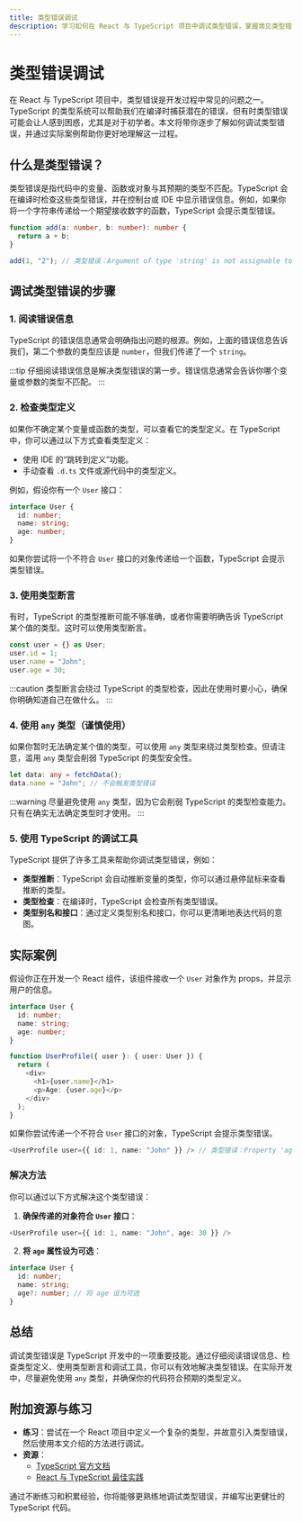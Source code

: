 ```yaml
---
title: 类型错误调试
description: 学习如何在 React 与 TypeScript 项目中调试类型错误，掌握常见类型错误的解决方法，并通过实际案例提升调试能力。
---
```


# 类型错误调试

在 React 与 TypeScript 项目中，类型错误是开发过程中常见的问题之一。TypeScript 的类型系统可以帮助我们在编译时捕获潜在的错误，但有时类型错误可能会让人感到困惑，尤其是对于初学者。本文将带你逐步了解如何调试类型错误，并通过实际案例帮助你更好地理解这一过程。

## 什么是类型错误？

类型错误是指代码中的变量、函数或对象与其预期的类型不匹配。TypeScript 会在编译时检查这些类型错误，并在控制台或 IDE 中显示错误信息。例如，如果你将一个字符串传递给一个期望接收数字的函数，TypeScript 会提示类型错误。

```typescript
function add(a: number, b: number): number {
  return a + b;
}

add(1, "2"); // 类型错误：Argument of type 'string' is not assignable to parameter of type 'number'.
```

## 调试类型错误的步骤

### 1. 阅读错误信息

TypeScript 的错误信息通常会明确指出问题的根源。例如，上面的错误信息告诉我们，第二个参数的类型应该是 `number`，但我们传递了一个 `string`。

:::tip
仔细阅读错误信息是解决类型错误的第一步。错误信息通常会告诉你哪个变量或参数的类型不匹配。
:::

### 2. 检查类型定义

如果你不确定某个变量或函数的类型，可以查看它的类型定义。在 TypeScript 中，你可以通过以下方式查看类型定义：

- 使用 IDE 的“跳转到定义”功能。
- 手动查看 `.d.ts` 文件或源代码中的类型定义。

例如，假设你有一个 `User` 接口：

```typescript
interface User {
  id: number;
  name: string;
  age: number;
}
```

如果你尝试将一个不符合 `User` 接口的对象传递给一个函数，TypeScript 会提示类型错误。

### 3. 使用类型断言

有时，TypeScript 的类型推断可能不够准确，或者你需要明确告诉 TypeScript 某个值的类型。这时可以使用类型断言。

```typescript
const user = {} as User;
user.id = 1;
user.name = "John";
user.age = 30;
```

:::caution
类型断言会绕过 TypeScript 的类型检查，因此在使用时要小心，确保你明确知道自己在做什么。
:::

### 4. 使用 `any` 类型（谨慎使用）

如果你暂时无法确定某个值的类型，可以使用 `any` 类型来绕过类型检查。但请注意，滥用 `any` 类型会削弱 TypeScript 的类型安全性。

```typescript
let data: any = fetchData();
data.name = "John"; // 不会触发类型错误
```

:::warning
尽量避免使用 `any` 类型，因为它会削弱 TypeScript 的类型检查能力。只有在确实无法确定类型时才使用。
:::

### 5. 使用 TypeScript 的调试工具

TypeScript 提供了许多工具来帮助你调试类型错误，例如：

- **类型推断**：TypeScript 会自动推断变量的类型，你可以通过悬停鼠标来查看推断的类型。
- **类型检查**：在编译时，TypeScript 会检查所有类型错误。
- **类型别名和接口**：通过定义类型别名和接口，你可以更清晰地表达代码的意图。

## 实际案例

假设你正在开发一个 React 组件，该组件接收一个 `User` 对象作为 props，并显示用户的信息。

```typescript
interface User {
  id: number;
  name: string;
  age: number;
}

function UserProfile({ user }: { user: User }) {
  return (
    <div>
      <h1>{user.name}</h1>
      <p>Age: {user.age}</p>
    </div>
  );
}
```

如果你尝试传递一个不符合 `User` 接口的对象，TypeScript 会提示类型错误。

```typescript
<UserProfile user={{ id: 1, name: "John" }} /> // 类型错误：Property 'age' is missing in type '{ id: number; name: string; }' but required in type 'User'.
```

### 解决方法

你可以通过以下方式解决这个类型错误：

1. **确保传递的对象符合 `User` 接口**：

```typescript
<UserProfile user={{ id: 1, name: "John", age: 30 }} />
```

2. **将 `age` 属性设为可选**：

```typescript
interface User {
  id: number;
  name: string;
  age?: number; // 将 age 设为可选
}
```

## 总结

调试类型错误是 TypeScript 开发中的一项重要技能。通过仔细阅读错误信息、检查类型定义、使用类型断言和调试工具，你可以有效地解决类型错误。在实际开发中，尽量避免使用 `any` 类型，并确保你的代码符合预期的类型定义。

## 附加资源与练习

- **练习**：尝试在一个 React 项目中定义一个复杂的类型，并故意引入类型错误，然后使用本文介绍的方法进行调试。
- **资源**：
  - [TypeScript 官方文档](https://www.typescriptlang.org/docs/)
  - [React 与 TypeScript 最佳实践](https://react-typescript-cheatsheet.netlify.app/)

通过不断练习和积累经验，你将能够更熟练地调试类型错误，并编写出更健壮的 TypeScript 代码。